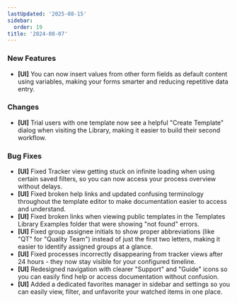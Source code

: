 ```yaml
---
lastUpdated: '2025-08-15'
sidebar:
  order: 19
title: '2024-08-07'
---
```


### New Features

- **[UI]** You can now insert values from other form fields as default content using variables, making your forms smarter and reducing repetitive data entry.

### Changes

- **[UI]** Trial users with one template now see a helpful "Create Template" dialog when visiting the Library, making it easier to build their second workflow.

### Bug Fixes

- **[UI]** Fixed Tracker view getting stuck on infinite loading when using certain saved filters, so you can now access your process overview without delays.
- **[UI]** Fixed broken help links and updated confusing terminology throughout the template editor to make documentation easier to access and understand.
- **[UI]** Fixed broken links when viewing public templates in the Templates Library Examples folder that were showing "not found" errors.
- **[UI]** Fixed group assignee initials to show proper abbreviations (like "QT" for "Quality Team") instead of just the first two letters, making it easier to identify assigned groups at a glance.
- **[UI]** Fixed processes incorrectly disappearing from tracker views after 24 hours - they now stay visible for your configured timeline.
- **[UI]** Redesigned navigation with clearer "Support" and "Guide" icons so you can easily find help or access documentation without confusion.
- **[UI]** Added a dedicated favorites manager in sidebar and settings so you can easily view, filter, and unfavorite your watched items in one place.